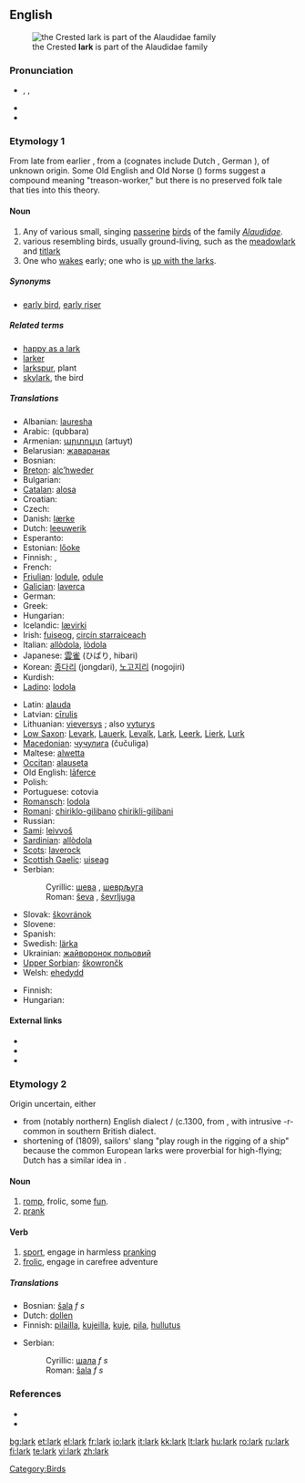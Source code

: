 {{also|Lark}}
==English==
[[Image:Galerida cristata naumann.jpg|thumb|the Crested '''lark''' is part of the Alaudidae family]]

===Pronunciation===
* {{enPR|lärk}}, {{IPA|/lɑː(ɹ)k/}}, {{SAMPA|/lA:(r)k/}}
* {{audio|en-us-lark.ogg|Audio (US)}}
* {{rhymes|ɑː(r)k}}

===Etymology 1===
From late {{etyl|ang}} {{term|lagerce|lang=ang}} from earlier {{term|lawerce|lang=ang}}, from a {{proto|Germanic|laiw(a)rikon}} (cognates include Dutch {{term|leeuwerik|lang=nl}}, German {{term|Lerche|lang=de}}), of unknown origin. Some Old English and Old Norse ({{term|lævirik|lang=non}}) forms suggest a compound meaning "treason-worker," but there is no preserved folk tale that ties into this theory.

====Noun====
{{en-noun}}

# Any of various small, singing [[passerine]] [[bird]]s of the family ''[[Alaudidae]]''.
# various resembling birds, usually ground-living, such as the [[meadowlark]] and [[titlark]]
# One who [[wake]]s early; one who is [[up with the larks]].

=====Synonyms=====
* {{sense|one who wakes early}} [[early bird]], [[early riser]]

=====Related terms=====
* [[happy as a lark]]
* [[larker]]
* [[larkspur]], plant
* [[skylark]], the bird

=====Translations=====
{{trans-top|bird}}
* Albanian: [[lauresha]]
* Arabic: {{Arab|[[قبرة|قبّرة]]}} (qubbara)
* Armenian: [[արտույտ]] (artuyt)
* Belarusian: [[жаваранак]]
* Bosnian: {{t-|bs|ševa|f}}
* [[Breton]]: [[alc’hweder]]
* Bulgarian: {{t+|bg|чучулига|sc=Cyrl}}
* [[Catalan]]: [[alosa]]
* Croatian: {{t-|hr|ševa}}
* Czech: {{t-|cs|skřivan|m}}
* Danish: [[lærke]] {{c}}
* Dutch: [[leeuwerik]] {{m}}
* Esperanto: {{t-|eo|alaŭdo|xs=Esperanto}}
* Estonian: [[lőoke]]
* Finnish: {{t+|fi|kiuru}}, {{t-|fi|leivo}}
* French: {{t+|fr|alouette|f}}
* [[Friulian]]: [[lodule]], [[odule]]
* [[Galician]]: [[laverca]]
* German: {{t-|de|Lerche|f}}
* Greek: {{t+|el|σταρήθρα|sc=Grek}}
* Hungarian: {{t-|hu|pacsirta}}
* Icelandic: [[lævirki]]
* Irish: [[fuiseog]], [[circín starraiceach]]
* Italian: [[allòdola]], [[lòdola]]
* Japanese: [[雲雀]] (ひばり, hibari)
* Korean: [[종다리]] (jongdari), [[노고지리]] (nogojiri)
* Kurdish: {{ku-Arab|[[کڵاوکوره‌]]}}
* [[Ladino]]: [[lodola]]
{{trans-mid}}
* Latin: [[alauda]]
* Latvian: [[cīrulis]]
* Lithuanian: [[vieversys]] {{m}}; also [[vyturys]] {{m}}
* [[Low Saxon]]: [[Levark]], [[Lauerk]], [[Levalk]], [[Lark]], [[Leerk]], [[Lierk]], [[Lurk]] {{f}}
* [[Macedonian]]: [[чучулига]] (čučuliga)
* Maltese: [[alwetta]]
* [[Occitan]]: [[alauseta]]
* Old English: [[laferce|lāferce]] {{f}}
* Polish: {{t+|pl|skowronek|m}}
* Portuguese: cotovia {{f}}
* [[Romansch]]: [[lodola]]
* [[Romani]]: [[chiriklo-gilibano]] {{m}} [[chirikli-gilibani]] {{f}}
* Russian: {{t+|ru|жаворонок|tr=žavoronok|sc=Cyrl}}
* [[Sami]]: [[leivvoš]]
* [[Sardinian]]: [[allòdola]]
* [[Scots]]: [[laverock]]
* [[Scottish Gaelic]]: [[uiseag]] {{f}}
* Serbian:
*: Cyrillic: [[шева]] {{f}}, [[шевpљугa]] {{f}}
*: Roman: [[ševa]] {{f}}, [[ševrljuga]] {{f}}
* Slovak: [[škovránok]]
* Slovene: {{t+|sl|škrjanec|m}}
* Spanish: {{t+|es|alondra|f}}
* Swedish: [[lärka]]
* Ukrainian: [[жайворонок польовий]]
* [[Upper Sorbian]]: [[škowrončk]]
* Welsh: [[ehedydd]]
{{trans-bottom}}

{{trans-top|one who [[wake]]s early}}
* Finnish: {{t+|fi|aamuvirkku}}
* Hungarian: {{t|hu|koránkelő}}
{{trans-mid}}
{{trans-bottom}}

====External links====
* {{pedialite|lark}}
* {{commonslite|Alaudidae}}
* {{specieslite|Alaudidae}}

===Etymology 2===
Origin uncertain, either
* from (notably northern) English dialect {{term|lake}}/{{term|laik||to play}} (c.1300, from {{etyl|non}} {{term|leika|lang=non||to play, (as opposed to work)}}, with intrusive -r- common in southern British dialect.
* shortening of {{term|skylark}} (1809), sailors' slang "play rough in the rigging of a ship" because the common European larks were proverbial for high-flying; Dutch has a similar idea in {{term|speelvogel||playbird, a person of markedly playful nature|lang=nl}}.

====Noun====
{{en-noun}}

# [[romp]], frolic, some [[fun]].
# [[prank]]

====Verb====
{{en-verb}}

# [[sport]], engage in harmless [[prank]]ing
# [[frolic]], engage in carefree adventure

=====Translations=====
{{trans-top|romp, frolic}}
{{trans-mid}}
{{trans-bottom}}
{{trans-top|prank}}
{{trans-mid}}
{{trans-bottom}}
{{checktrans-top}}
* Bosnian: [[šala]] ''f s''
* Dutch: [[dollen]]
* Finnish: [[pilailla]], [[kujeilla]], [[kuje]], [[pila]], [[hullutus]]
{{checktrans-mid}}
* Serbian:
*: Cyrillic: [[шала]] ''f s''
*: Roman: [[šala]] ''f s''
{{checktrans-bottom}}

===References===
* {{R:Online Etymology Dictionary}}
* {{R:Webster NCD 1967}}

[[Category:Birds]]

[[bg:lark]]
[[et:lark]]
[[el:lark]]
[[fr:lark]]
[[io:lark]]
[[it:lark]]
[[kk:lark]]
[[lt:lark]]
[[hu:lark]]
[[ro:lark]]
[[ru:lark]]
[[fi:lark]]
[[te:lark]]
[[vi:lark]]
[[zh:lark]]